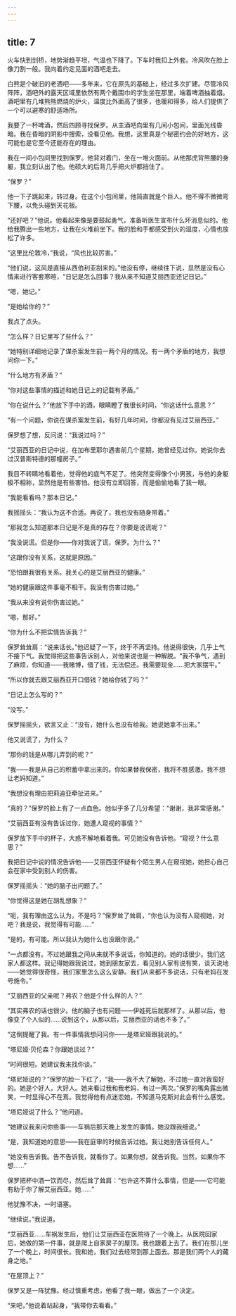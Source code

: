 ```yaml
---
---
---
```

title: 7
---




火车快到剑桥，地势渐趋平坦，气温也下降了。下车时我扣上外套。冷风吹在脸上像刀割一般。我向着约定见面的酒吧走去。

白熊是个破旧的老酒吧——多年来，它在原先的基础上，经过多次扩建。尽管冷风阵阵，酒吧外的露天区域里依然有两个戴围巾的学生坐在那里，端着啤酒抽着烟。酒吧里有几堆熊熊燃烧的炉火，温度比外面高了很多，也暖和得多，给人们提供了一个可以避寒的舒适场所。

我要了一杯啤酒，然后四顾寻找保罗。从主酒吧向里有几间小包间，里面光线昏暗。我在昏暗的阴影中搜索，没看见他。我想，这里真是个秘密约会的好地方，这可能也是它至今还能存在的理由。

我在一间小包间里找到保罗。他背对着门，坐在一堆火面前。从他那虎背熊腰的身躯，我立刻认出了他。他硕大的后背几乎把火炉都挡住了。

“保罗？”

他一下子跳起来，转过身。在这个小包间里，他简直就是个巨人。他不得不微微弯下腰，以免头碰到天花板。

“还好吧？”他说。他看起来像是要鼓起勇气，准备听医生宣布什么坏消息似的。他给我腾出一些地方，让我在火堆前坐下。我的脸和手都感受到火的温度，心情也放松了许多。

“这里比伦敦冷，”我说，“风也比较厉害。”

“他们说，这风是直接从西伯利亚刮来的。”他没有停，继续往下说，显然是没有心情来进行客套寒暄，“日记是怎么回事？我从来不知道艾丽西亚还记日记。”

“嗯，她记。”

“是她给你的？”

我点了点头。

“怎么样？日记里写了些什么？”

“她特别详细地记录了谋杀案发生前一两个月的情况。有一两个矛盾的地方，我想问你一下。”

“什么地方有矛盾？”

“你对这些事情的描述和她日记上的记载有矛盾。”

“你在说什么？”他放下手中的酒，眼睛瞪了我很长时间，“你这话什么意思？”

“有一个问题，你说在谋杀案发生前，有好几年时间，你都没有见过艾丽西亚。”

保罗想了想，反问说：“我说过吗？”

“艾丽西亚的日记中说，在加布里耶尔遇害前几个星期，她曾经见过你。她说你去过汉普斯特德的那幢房子。”

我目不转睛地看着他，觉得他的底气不足了。他突然变得像个小男孩，与他的身躯极不相称，显然他是有些害怕。他没有立即回答，而是偷偷地看了我一眼。

“我能看看吗？那本日记。”

我摇摇头：“我认为这不合适。再说了，我也没有随身带着。”

“那我怎么知道那本日记是不是真的存在？你要是说谎呢？”

“我没说谎。但是你——你对我说了谎，保罗。为什么？”

“这跟你没有关系，这就是原因。”

“恐怕跟我很有关系。我关心的是艾丽西亚的健康。”

“她的健康跟这件事毫不相干。我没有伤害过她。”

“我从来没有说你伤害过她。”

“嗯，那好。”

“你为什么不把实情告诉我？”

保罗耸耸肩：“说来话长。”他迟疑了一下，终于不再坚持。他说得很快，几乎上气不接下气。我觉得把这些事告诉别人，对他来说也是一种解脱。“我不争气，遇到了麻烦，你知道——我赌博，借了钱，无法偿还。我需要现金……把大家摆平。”

“所以你就去跟艾丽西亚开口借钱？她给你钱了吗？”

“日记上怎么写的？”

“没写。”

保罗摇摇头，欲言又止：“没有，她什么也没有给我。她说她拿不出来。”

他又说谎了，为什么？

“那你的钱是从哪儿弄到的呢？”

“我——我是从自己的积蓄中拿出来的。你如果替我保密，我将不胜感激。我不想让老妈知道。”

“我想没有理由把莉迪亚牵扯进来。”

“真的？”保罗的脸上有了一点血色。他似乎多了几分希望：“谢谢，我非常感谢。”

“艾丽西亚有没有告诉过你，她遭人窥视的事情？”

保罗放下手中的杯子，大惑不解地看着我。可见她没有告诉他。“窥视？什么意思？”

我把日记中说的情况告诉他——艾丽西亚怀疑有个陌生男人在窥视她，她担心自己会在家中受到别人的伤害。

保罗摇摇头：“她的脑子出问题了。”

“你觉得这是她在胡乱想象？”

“呃，我有理由这么认为，不是吗？”保罗耸了耸肩，“你也认为没有人窥视她，对吧？我是说，我觉得有可能……”

“是的，有可能。所以我认为她什么也没跟你说。”

“一点都没有。不过她跟我之间从来就不多说话，你知道的。她的话很少。我们这家人都这样。我记得她跟我说过，她到朋友家去，看见别人家有说有笑，谈天说地——她觉得很奇怪，我们家里怎么这么安静。我们从来都不多说话，只有老妈在发号施令。”

“艾丽西亚的父亲呢？弗农？他是个什么样的人？”

“其实弗农的话也很少。他的脑子也有问题——伊娃死后就那样了。从那以后，他像变了个人似的……说到这个，从那以后，艾丽西亚的话也不多了。”

“这倒提醒了我。有一件事情我想问问你——是塔尼娅跟我说的。”

“塔尼娅·贝伦森？你跟她谈过？”

“时间很短。她建议我来找你谈。”

“塔尼娅说的？”保罗的脸一下红了，“我——我不大了解她，不过她一直对我蛮好的。她是个好人，大好人。她来看过我和我老妈，有过一两次。”保罗的嘴角露出微笑，一时显得心不在焉。我觉得他有点迷恋她，不知道马克斯对此会有什么感觉。

“塔尼娅说了什么？”他问道。

“她建议我来问你些事——车祸后那天晚上发生的事情。她没跟我细说。”

“是，我知道她的意思——我在庭审的时候告诉过她。我让她别告诉任何人。”

“她没有告诉我。告不告诉我，就看你了。如果你想，就告诉我。当然，如果你不想……”

保罗把杯中酒一饮而尽，然后耸了耸肩：“也许这不算什么事情，但是——它可能有助于你了解艾丽西亚。她……”

他犹豫不决，一时语塞。

“继续说。”我说道。

“艾丽西亚……车祸发生后，他们让艾丽西亚在医院待了一个晚上。从医院回家后，她做的第一件事，就是爬上自家房子的屋顶。我也跟着上去了。我们在那儿坐了一个晚上，时间很长。我和她，我们过去经常到那上面去。那是我们两个人的藏身之地。”

“在屋顶上？”

保罗又是一阵犹豫。经过慎重考虑，他看了我一眼，做出了一个决定。

“来吧，”他说着站起身，“我带你去看看。”